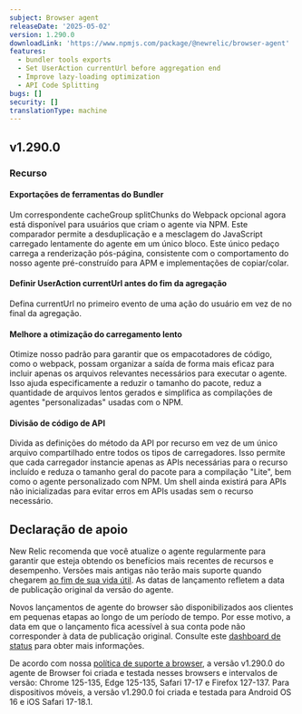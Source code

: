 ```yaml
---
subject: Browser agent
releaseDate: '2025-05-02'
version: 1.290.0
downloadLink: 'https://www.npmjs.com/package/@newrelic/browser-agent'
features:
  - bundler tools exports
  - Set UserAction currentUrl before aggregation end
  - Improve lazy-loading optimization
  - API Code Splitting
bugs: []
security: []
translationType: machine
---
```


## v1.290.0

### Recurso

#### Exportações de ferramentas do Bundler

Um correspondente cacheGroup splitChunks do Webpack opcional agora está disponível para usuários que criam o agente via NPM. Este comparador permite a desduplicação e a mesclagem do JavaScript carregado lentamente do agente em um único bloco. Este único pedaço carrega a renderização pós-página, consistente com o comportamento do nosso agente pré-construído para APM e implementações de copiar/colar.

#### Definir UserAction currentUrl antes do fim da agregação

Defina currentUrl no primeiro evento de uma ação do usuário em vez de no final da agregação.

#### Melhore a otimização do carregamento lento

Otimize nosso padrão para garantir que os empacotadores de código, como o webpack, possam organizar a saída de forma mais eficaz para incluir apenas os arquivos relevantes necessários para executar o agente. Isso ajuda especificamente a reduzir o tamanho do pacote, reduz a quantidade de arquivos lentos gerados e simplifica as compilações de agentes &quot;personalizadas&quot; usadas com o NPM.

#### Divisão de código de API

Divida as definições do método da API por recurso em vez de um único arquivo compartilhado entre todos os tipos de carregadores. Isso permite que cada carregador instancie apenas as APIs necessárias para o recurso incluído e reduza o tamanho geral do pacote para a compilação &quot;Lite&quot;, bem como o agente personalizado com NPM. Um shell ainda existirá para APIs não inicializadas para evitar erros em APIs usadas sem o recurso necessário.

## Declaração de apoio

New Relic recomenda que você atualize o agente regularmente para garantir que esteja obtendo os benefícios mais recentes de recursos e desempenho. Versões mais antigas não terão mais suporte quando chegarem [ao fim de sua vida útil](https://docs.newrelic.com/docs/browser/browser-monitoring/getting-started/browser-agent-eol-policy/). As datas de lançamento refletem a data de publicação original da versão do agente.

Novos lançamentos de agente do browser são disponibilizados aos clientes em pequenas etapas ao longo de um período de tempo. Por esse motivo, a data em que o lançamento fica acessível à sua conta pode não corresponder à data de publicação original. Consulte este [dashboard de status](https://newrelic.github.io/newrelic-browser-agent-release/) para obter mais informações.

De acordo com nossa [política de suporte a browser](https://docs.newrelic.com/docs/browser/new-relic-browser/getting-started/compatibility-requirements-browser-monitoring/#browser-types), a versão v1.290.0 do agente de Browser foi criada e testada nesses browsers e intervalos de versão: Chrome 125-135, Edge 125-135, Safari 17-17 e Firefox 127-137. Para dispositivos móveis, a versão v1.290.0 foi criada e testada para Android OS 16 e iOS Safari 17-18.1.
